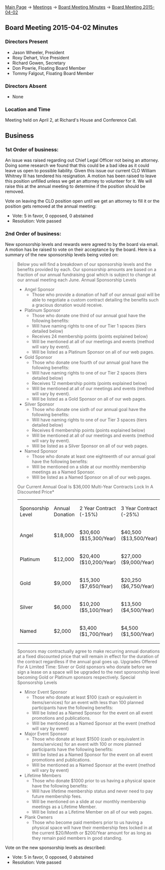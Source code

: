 [[Main Page]] -> [[Meetings]] -> [[Board Meeting Minutes]] -> [[Board Meeting 2015-04-02]]

==Board Meeting 2015-04-02 Minutes==

===Directors Present===
* Jason Wheeler, President
* Roxy Dehart, Vice President
* Richard Gowen, Secretary
* Don Powrie, Floating Board Member
* Tommy Falgout, Floating Board Member

===Directors Absent===
* None

===Location and Time===
Meeting held on April 2, at Richard's House and Conference Call.

==Business==

===1st Order of business:===

An issue was raised regarding out Chief Legal Officer not being an attorney.  Doing some research we found that this could be a bad idea as it could leave us open to possible liability.  Given this issue our current CLO William Whitney III has tendered his resignation.  A motion has been raised to leave this position unfilled unless we get an attorney to volunteer for it.  We will raise this at the annual meeting to determine if the position should be removed.

Vote on leaving the CLO position open until we get an attorney to fill it or the position gets removed at the annual meeting:
* Vote: 5 in favor, 0 opposed, 0 abstained
* Resolution: Vote passed 

===2nd Order of business:===

New sponsorship levels and rewards were agreed to by the board via email.  A motion has be raised to vote on their acceptance by the board.  Here is a summary of the new sponsorship levels being voted on:

<blockquote style="background-color: lightgrey; border: solid thin grey;">
Below you will find a breakdown of our sponsorship levels and the benefits provided by each. Our sponsorship amounts are based on a fraction of our annual fundraising goal which is subject to change at our annual meeting each June. 
Annual Sponsorship Levels
* Angel Sponsor
** Those who provide a donation of half of our annual goal will be able to negotiate a custom contract detailing the benefits such a gracious donation would receive.
* Platinum Sponsor
** Those who donate one third of our annual goal have the following benefits:
** Will have naming rights to one of our Tier 1 spaces (tiers detailed below)
** Receives 24 membership points (points explained below)
** Will be mentioned at all of our meetings and events (method will vary by event).
** Will be listed as a Platinum Sponsor on all of our web pages.
* Gold Sponsor
** Those who donate one fourth of our annual goal have the following benefits:
** Will have naming rights to one of our Tier 2 spaces (tiers detailed below)
** Receives 12 membership points (points explained below)
** Will be mentioned at all of our meetings and events (method will vary by event).
** Will be listed as a Gold Sponsor on all of our web pages.
* Silver Sponsor
** Those who donate one sixth of our annual goal have the following benefits:
** Will have naming rights to one of our Tier 3 spaces (tiers detailed below)
** Receives 6 membership points (points explained below)
** Will be mentioned at all of our meetings and events (method will vary by event).
** Will be listed as a Silver Sponsor on all of our web pages.
* Named Sponsor
** Those who donate at least one eighteenth of our annual goal have the following benefits:
** Will be mentioned on a slide at our monthly membership meetings as a Named Sponsor.
** Will be listed as a Named Sponsor on all of our web pages.
Our Current Annual Goal Is $36,000 Multi-Year Contracts Lock In A Discounted Price*
<table>
<tr><td>Sponsorship Level</td><td>Annual Donation</td><td>2 Year Contract (-15%)</td><td>3 Year Contract (-25%)</td></tr>
<tr><td>Angel </td><td>$18,000 </td><td>$30,600 ($15,300/Year) </td><td>$40,500 ($13,500/Year)</td></tr>
<tr><td>Platinum </td><td>$12,000 </td><td>$20,400 ($10,200/Year) </td><td>$27,000 ($9,000/Year)</td></tr>
<tr><td>Gold </td><td>$9,000 </td><td>$15,300 ($7,650/Year) </td><td>$20,250 ($6,750/Year)</td></tr>
<tr><td>Silver </td><td>$6,000 </td><td>$10,200 ($5,100/Year) </td><td>$13,500 ($4,500/Year)</td></tr>
<tr><td>Named </td><td>$2,000 </td><td>$3,400 ($1,700/Year) </td><td>$4,500 ($1,500/Year)</td></tr>
</table>
Sponsors may contractually agree to make recurring annual donations at a fixed discounted price that will remain in effect for the duration of the contract regardless if the annual goal goes up.
Upgrades Offered For A Limited Time: Silver or Gold sponsors who donate before we sign a lease on a space will be upgraded to the next sponsorship level becoming Gold or Platinum sponsors respectively.
Special Sponsorship Levels
* Minor Event Sponsor
** Those who donate at least $100 (cash or equivalent in items/services) for an event with less than 100 planned participants have the following benefits:
** Will be listed as a Named Sponsor for the event on all event promotions and publications.
** Will be mentioned as a Named Sponsor at the event (method will vary by event)
* Major Event Sponsor
** Those who donate at least $1500 (cash or equivalent in items/services) for an event with 100 or more planned participants have the following benefits:
** Will be listed as a Named Sponsor for the event on all event promotions and publications.
** Will be mentioned as a Named Sponsor at the event (method will vary by event)
* Lifetime Members
** Those who donate $1000 prior to us having a physical space have the following benefits:
** Will have lifetime membership status and never need to pay future membership fees.
** Will be mentioned on a slide at our monthly membership meetings as a Lifetime Member.
** Will be listed as a Lifetime Member on all of our web pages.
* Plank Owners
** Those who become paid members prior to us having a physical space will have their membership fees locked in at the current $20/Month or $200/Year amount for as long as they remain paid members in good standing.
</blockquote>

Vote on the new sponsorship levels as described:
* Vote: 5 in favor, 0 opposed, 0 abstained
* Resolution: Vote passed

